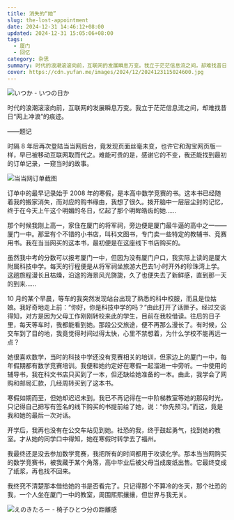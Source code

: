 ```yaml
---
title: 消失的“她”
slug: the-lost-appointment
date: 2024-12-31 14:46:12+08:00
updated: 2024-12-31 15:05:06+08:00
tags:
  - 厦门
  - 回忆
category: 杂思
summary: 时代的浪潮滚滚向前，互联网的发展瞬息万变。我立于茫茫信息流之间，却难找昔日“网上冲浪”的痕迹。
cover: https://cdn.yufan.me/images/2024/12/2024123115024600.jpg
---
```


![いつか - いつの日か](https://cdn.yufan.me/images/2024/12/2024123114275500.jpg)

<MusicPlayer netease={2032635462} />

时代的浪潮滚滚向前，互联网的发展瞬息万变。我立于茫茫信息流之间，却难找昔日“网上冲浪”的痕迹。

——题记

时隔 8 年后再次登陆当当网后台，竟发现页面丝毫未变，也许它和淘宝网页版一样，早已被移动互联网取而代之。难能可贵的是，感谢它的不变，我还能找到最初的订单记录，一窥当时的故事。

![当当网订单截图](https://cdn.yufan.me/images/2024/12/2024123104060033.jpg)

订单中的最早记录始于 2008 年的寒假，是本高中数学竞赛的书。这本书已经随着我的搬家消失，而对应的购书缘由，我想了很久。拨开脑中一层层尘封的记忆，终于在今天上午这个明媚的冬日，忆起了那个明眸皓齿的她……

那个时候我刚上高一，家住在厦门的将军祠，旁边便是厦门最牛逼的高中之一——厦门一中。那里有个不错的小书店，叫科文图书，专门卖一些特定的教辅书、竞赛用书。我在当当网买的这本书，最初便是在这座线下书店购买的。

虽然我中考的分数可以报考厦门一中，但因为没有厦门户口，我实际上读的是厦大附属科技中学。每天的行程便是从将军祠坐旅游大巴去1小时开外的珍珠湾上学。这趟旅程漫长且枯燥，沿途的海景风光旖旎，久了也便失去了新鲜感，直到那一天的到来……

10 月的某个早晨，等车的我突然发现站台出现了熟悉的科中校服，而且是位姑娘。我好奇地走上前：“你好，你是科技中学的吗？”由此打开了话匣子。经过交谈得知，对方是因为父母工作刚刚转校来此的学生，目前在我校借读。往后的日子里，每天等车时，我都能看到她。那段公交旅途，便不再那么漫长了。有时候，公交车到了目的地，我竟觉得时间过得太快，心里不禁想着，为什么学校不能再远一点？

她很喜欢数学，当时的科技中学还没有竞赛相关的培训，但家边上的厦门一中，每年假期都有数学竞赛培训。我便和她约定好在寒假一起溜进一中旁听。一中使用的辅导书，我在科文书店只买到了一本，但还缺给她准备的一本。由此，我学会了网购和邮局汇款，几经周转买到了这本书。

寒假如期而至，但她却迟迟未到。我已不再记得在一中阶梯教室等她的那段时光，只记得自己把写有签名的线下购买的书提前给了她，说：“你先预习。”而这，竟是我和她的最后一次对话。

开学后，我再也没有在公交车站见到她。社恐的我，终于鼓起勇气，找到她的教室。才从她的同学口中得知，她在寒假时转学去了福州。

我最终还是没去参加数学竞赛，我把所有的时间都用于攻读化学。那本当当网购买的数学竞赛书，被我藏于某个角落，高中毕业后被父母当成废纸出售。它最终变成了纸浆，再也找不回来。

我终究不清楚那本借给她的书是否看完了。只记得那个不算冷的冬天，那个社恐的我，一个人坐在厦门一中的教室，周围熙熙攘攘，但世界与我无关。

![えのきたろー - 椅子ひとつ分の距離感](https://cdn.yufan.me/images/2024/12/2024123114292500.jpg)

